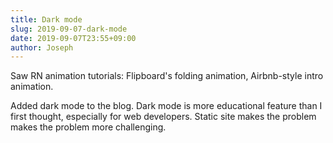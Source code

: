 ```yaml
---
title: Dark mode
slug: 2019-09-07-dark-mode
date: 2019-09-07T23:55+09:00
author: Joseph
---
```


Saw RN animation tutorials: Flipboard's folding animation, Airbnb-style intro animation.

Added dark mode to the blog. Dark mode is more educational feature than I first thought, especially for web developers. Static site makes the problem makes the problem more challenging.
